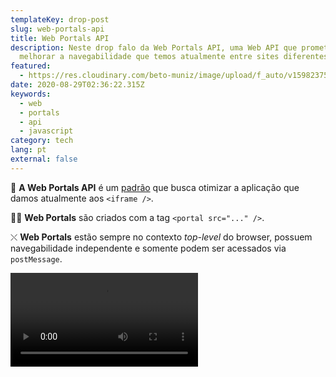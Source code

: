 ```yaml
---
templateKey: drop-post
slug: web-portals-api
title: Web Portals API
description: Neste drop falo da Web Portals API, uma Web API que promete
  melhorar a navegabilidade que temos atualmente entre sites diferentes.
featured:
  - https://res.cloudinary.com/beto-muniz/image/upload/f_auto/v1598237543/Text_akhbby.jpg
date: 2020-08-29T02:36:22.315Z
keywords:
  - web
  - portals
  - api
  - javascript
category: tech
lang: pt
external: false
---
```


<Drop>

🚪 **A Web Portals API** é um [padrão](https://wicg.github.io/portals/) que busca otimizar a aplicação que damos atualmente aos `<iframe />`.

🕵️‍♂️ **Web Portals** são criados com a tag `<portal src="..." />`.

⤬ **Web Portals** estão sempre no contexto *top-level* do browser, possuem navegabilidade independente e somente podem ser acessados via `postMessage`.

<Video src="https://res.cloudinary.com/beto-muniz/video/upload/v1598241780/portals_vp9_cdkfvx.mp4" author="Adam Argyle" authorURL="https://twitter.com/argyleink" />

👆 Como visto acima, dentre as principais vantangens, **Web Portals permitem é carregamento prévio de conteúdo e transição animada na navegação entre páginas.**

⚡️ Além disso, **Web Portals permitir**á combinar os beneficios da criação de **Multi-Page Applications** com arquitetura de **Single-Page Applications**.

🤯 Muito maneiro, né?

</Drop>